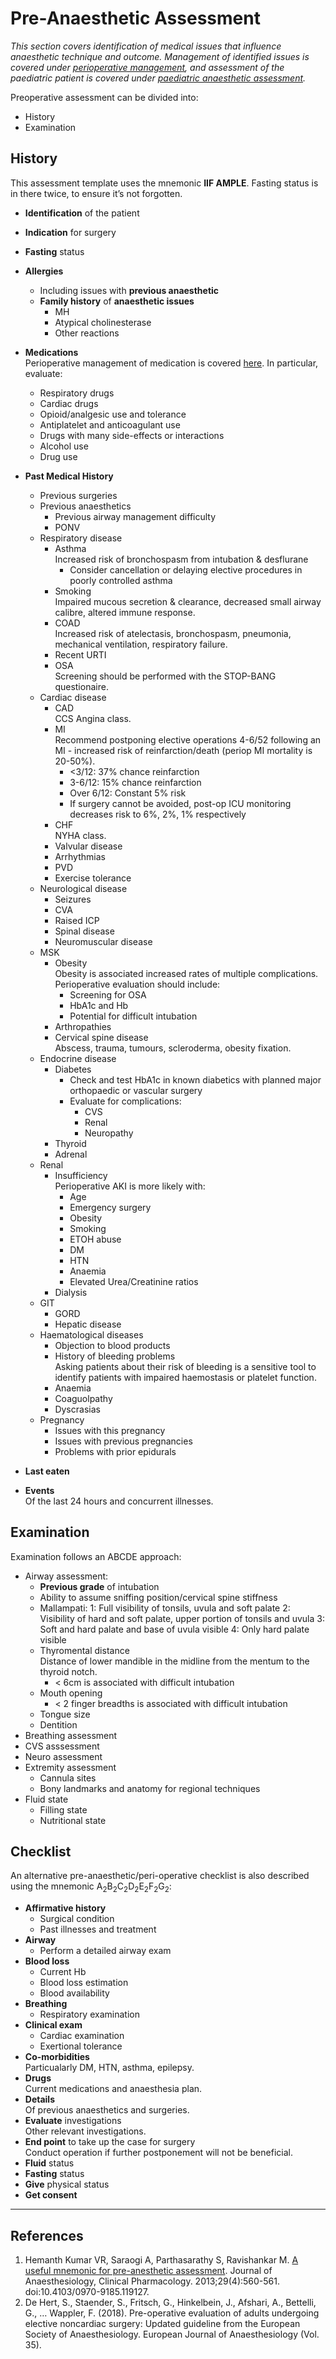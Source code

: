 # Pre-Anaesthetic Assessment


*This section covers identification of medical issues that influence anaesthetic technique and outcome. Management of identified issues is covered under [perioperative management](/anaesthesia/periop/periop-management.md), and assessment of the paediatric patient is covered under [paediatric anaesthetic assessment](/assessment/anaesthetic/paeds.md).*

Preoperative assessment can be divided into:

* History
* Examination

## History

This assessment template uses the mnemonic **IIF AMPLE**. Fasting status is in there twice, to ensure it's not forgotten.

* **Identification** of the patient
* **Indication** for surgery
* **Fasting** status


* **Allergies**  
	* Including issues with **previous anaesthetic**
	* **Family history** of **anaesthetic issues**
		* MH
		* Atypical cholinesterase
		* Other reactions
* **Medications**  
Perioperative management of medication is covered [here](/anaesthesia/considerations/periop-med.md). In particular, evaluate:
	* Respiratory drugs
	* Cardiac drugs
	* Opioid/analgesic use and tolerance
	* Antiplatelet and anticoagulant use
	* Drugs with many side-effects or interactions
	* Alcohol use
	* Drug use
* **Past Medical History**
	* Previous surgeries
	* Previous anaesthetics
		* Previous airway management difficulty
		* PONV
	* Respiratory disease
		* Asthma  
		Increased risk of bronchospasm from intubation & desflurane
			* Consider cancellation or delaying elective procedures in poorly controlled asthma
		* Smoking  
		Impaired mucous secretion & clearance, decreased small airway calibre, altered immune response.
		* COAD  
		Increased risk of atelectasis, bronchospasm, pneumonia, mechanical ventilation, respiratory failure.
		* Recent URTI
		* OSA  
		Screening should be performed with the STOP-BANG questionaire. 
	* Cardiac disease
		* CAD  
		CCS Angina class.
		* MI  
		 Recommend postponing elective operations 4-6/52 following an MI - increased risk of reinfarction/death (periop MI mortality is 20-50%).
		 	* <3/12: 37% chance reinfarction
		 	* 3-6/12: 15% chance reinfarction
		 	* Over 6/12: Constant 5% risk
		 	* If surgery cannot be avoided, post-op ICU monitoring decreases risk to 6%, 2%, 1% respectively
		* CHF  
		NYHA class.
		* Valvular disease
		* Arrhythmias
		* PVD
		* Exercise tolerance
	* Neurological disease
		* Seizures
		* CVA
		* Raised ICP
		* Spinal disease
		* Neuromuscular disease
	* MSK
		* Obesity  
		Obesity is associated increased rates of multiple complications. Perioperative evaluation should include:
			* Screening for OSA
			* HbA1c and Hb
			* Potential for difficult intubation
		* Arthropathies
		* Cervical spine disease  
		Abscess, trauma, tumours, scleroderma, obesity fixation.
	* Endocrine disease
		* Diabetes  
			* Check and test HbA1c in known diabetics with planned major orthopaedic or vascular surgery
			* Evaluate for complications:
				* CVS
				* Renal
				* Neuropathy
		* Thyroid
		* Adrenal
	* Renal
		* Insufficiency  
		Perioperative AKI is more likely with:
			* Age
			* Emergency surgery
			* Obesity
			* Smoking
			* ETOH abuse
			* DM
			* HTN
			* Anaemia
			* Elevated Urea/Creatinine ratios
		* Dialysis
	* GIT
		* GORD
		* Hepatic disease
	* Haematological diseases
		* Objection to blood products
		* History of bleeding problems  
		Asking patients about their risk of bleeding is a sensitive tool to identify patients with impaired haemostasis or platelet function.
		* Anaemia
		* Coaguolpathy
		* Dyscrasias
	* Pregnancy
		* Issues with this pregnancy
		* Issues with previous pregnancies
		* Problems with prior epidurals
* **Last eaten**
* **Events**  
Of the last 24 hours and concurrent illnesses.

## Examination

Examination follows an ABCDE approach:

* Airway assessment:
	* **Previous grade** of intubation
	* Ability to assume sniffing position/cervical spine stiffness
	* Mallampati:
		1: Full visibility of tonsils, uvula and soft palate
		2: Visibility of hard and soft palate, upper portion of tonsils and uvula
		3: Soft and hard palate and base of uvula visible
		4: Only hard palate visible
	* Thyromental distance  
	Distance of lower mandible in the midline from the mentum to the thyroid notch.
		* < 6cm is associated with difficult intubation
	* Mouth opening
		* < 2 finger breadths is associated with difficult intubation
	* Tongue size
	* Dentition
* Breathing assessment
* CVS asssessment
* Neuro assessment
* Extremity assessment
	* Cannula sites
	* Bony landmarks and anatomy for regional techniques
* Fluid state
	* Filling state
	* Nutritional state

## Checklist

An alternative pre-anaesthetic/peri-operative checklist is also described using the mnemonic A~2~B~2~C~2~D~2~E~2~F~2~G~2~:

* **Affirmative history**
	* Surgical condition
	* Past illnesses and treatment
* **Airway**
	* Perform a detailed airway exam
* **Blood loss**
	* Current Hb
	* Blood loss estimation
	* Blood availability
* **Breathing**
	* Respiratory examination
* **Clinical exam**  
	* Cardiac examination
	* Exertional tolerance
* **Co-morbidities**  
Particualarly DM, HTN, asthma, epilepsy.
* **Drugs**  
Current medications and anaesthesia plan.
* **Details**  
Of previous anaesthetics and surgeries.
* **Evaluate** investigations  
Other relevant investigations.
* **End point** to take up the case for surgery  
Conduct operation if further postponement will not be beneficial.
* **Fluid** status
* **Fasting** status
* **Give** physical status
* **Get consent**

---

## References

1. Hemanth Kumar VR, Saraogi A, Parthasarathy S, Ravishankar M. [A useful mnemonic for pre-anesthetic assessment](https://www.ncbi.nlm.nih.gov/pmc/articles/PMC3819859/). Journal of Anaesthesiology, Clinical Pharmacology. 2013;29(4):560-561. doi:10.4103/0970-9185.119127.
2. De Hert, S., Staender, S., Fritsch, G., Hinkelbein, J., Afshari, A., Bettelli, G., … Wappler, F. (2018). Pre-operative evaluation of adults undergoing elective noncardiac surgery: Updated guideline from the European Society of Anaesthesiology. European Journal of Anaesthesiology (Vol. 35).
